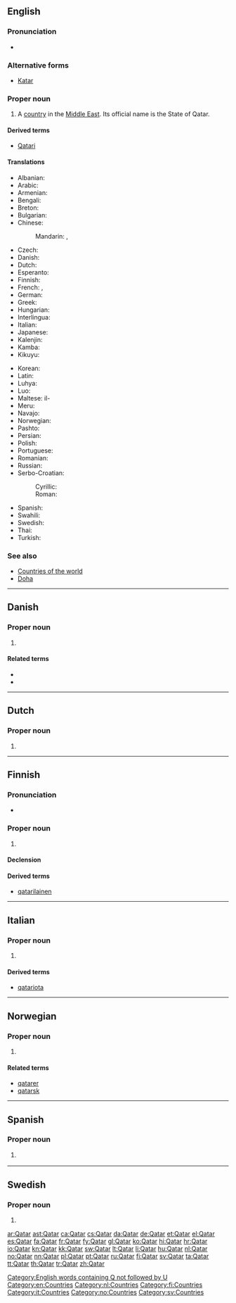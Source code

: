 {{also|qatar}}
==English==
{{wikipedia}}

===Pronunciation===
* {{audio|En-us-Qatar.ogg|Audio (US)}}

===Alternative forms===
* [[Katar]]

===Proper noun===
{{en-proper noun}}

# A [[country]] in the [[Middle East]]. Its official name is the State of Qatar.

====Derived terms====
* [[Qatari]]

====Translations====
{{trans-top|a country in the Middle East}}
* Albanian: {{t-|sq|Katari}}
* Arabic: {{t+|ar|قطر|m|tr=qáTar}}
* Armenian: {{t-|hy|Քաթար|tr=K'at'ar}}
* Bengali: {{t-|bn|কাতার|tr=katar}}
* Breton: {{t-|br|Qatar}}
* Bulgarian: {{t+|bg|Катар|m|tr=Kátar}}
* Chinese:
*: Mandarin: {{t-|cmn|卡塔爾|sc=Hani}}, {{t-|cmn|卡塔尔|tr=Kǎtǎ'ěr|sc=Hani}}
* Czech: {{t+|cs|Katar|m}}
* Danish: {{t-|da|Qatar}}
* Dutch: {{t+|nl|Qatar}}
* Esperanto: {{t-|eo|Kataro}}
* Finnish: {{t+|fi|Qatar}}
* French: {{t+|fr|Qatar|m}}, {{t+|fr|Katar|m}}
* German: {{t+|de|Katar|n}}
* Greek: {{t+|el|Κατάρ|n|tr=Katár}}
* Hungarian: {{t+|hu|Katar}}
* Interlingua: {{t-|ia|Qatar}}
* Italian: {{t-|it|Qatar|m}}
* Japanese: {{t-|ja|カタール|tr=Katāru}}
* Kalenjin: {{tø|kln|Katar}}
* Kamba: {{tø|kam|Katar}}
* Kikuyu: {{tø|ki|Katar}}
{{trans-mid}}
* Korean: {{t+|ko|카타르|tr=Katareu|sc=Hang}}
* Latin: {{t-|la|Quataria}}
* Luhya: {{tø|luy|Katar}}
* Luo: {{tø|luo|Katar}}
* Maltese: il-{{t-|mt|Qatar}}
* Meru: {{tø|mer|Katar}}
* Navajo: {{tø|nv|Kʼatár}}
* Norwegian: {{t+|no|Qatar}}
* Pashto: {{t+|ps|قطر|m|tr=qatər|sc=ps-Arab}}
* Persian: {{t+|fa|قطر|tr=Qatar|sc=fa-Arab}}
* Polish: {{t+|pl|Katar|m}}
* Portuguese: {{t+|pt|Catar|m}}
* Romanian: {{t-|ro|Qatar|n}}
* Russian: {{t+|ru|Катар|m|tr=Kátar, Katár}}
* Serbo-Croatian:
*: Cyrillic: {{t-|sh|Катар|m}}
*: Roman: {{t-|sh|Katar|m}}
* Spanish: {{t-|es|Catar|m}}
* Swahili: {{t+|sw|Katari}}
* Swedish: {{t+|sv|Qatar}}
* Thai: {{t+|th|กาตาร์|tr=kātā}}
* Turkish: {{t+|tr|Katar}}
{{trans-bottom}}

===See also===
* [[Appendix:Countries of the world|Countries of the world]]
* [[Doha]]

[[Category:English words containing Q not followed by U]]
[[Category:en:Countries]]

----

==Danish==

===Proper noun===
{{head|da|proper noun}}

# {{geography|country|lang=da}} {{l|en|Qatar}} {{gloss|country in the [[Middle East]]|lang=da}}

====Related terms====
* {{l|da|qatarer}}
* {{l|da|qatarsk}}

----

==Dutch==

===Proper noun===
{{nl-proper noun|n}}

# {{l|en|Qatar}}

[[Category:nl:Countries]]

----

==Finnish==
{{wikipedia|lang=fi}}

===Pronunciation===
* {{rhymes|ɑtɑr|lang=fi}}

===Proper noun===
{{fi-proper noun}}

# {{l|en|Qatar}}

====Declension====
{{fi-decl-paperi|Qatar|nopl=1|i=0}}

====Derived terms====
* [[qatarilainen]]

[[Category:fi:Countries]]

----

==Italian==
{{wikipedia|lang=it}}

===Proper noun===
{{it-proper noun|f}}

# {{l|en|Qatar}}

====Derived terms====
* [[qatariota]]

[[Category:it:Countries]]

----

==Norwegian==

===Proper noun===
{{head|no|proper noun}}

# {{l|en|Qatar}}

====Related terms====
* [[qatarer]]
* [[qatarsk]]

[[Category:no:Countries]]

----

==Spanish==

===Proper noun===
{{es-proper noun|m}}

# {{context|deprecated|lang=es}} {{alternative spelling of|Catar|lang=es}}
<!--in the RAE spelling reform of 2010, Qatar is deprecated and the official spelling is Catar-->

----

==Swedish==
{{wikipedia|lang=sv}}

===Proper noun===
{{head|sv|proper noun}}

# {{l|en|Qatar}}

[[Category:sv:Countries]]

[[ar:Qatar]]
[[ast:Qatar]]
[[ca:Qatar]]
[[cs:Qatar]]
[[da:Qatar]]
[[de:Qatar]]
[[et:Qatar]]
[[el:Qatar]]
[[es:Qatar]]
[[fa:Qatar]]
[[fr:Qatar]]
[[fy:Qatar]]
[[gl:Qatar]]
[[ko:Qatar]]
[[hi:Qatar]]
[[hr:Qatar]]
[[io:Qatar]]
[[kn:Qatar]]
[[kk:Qatar]]
[[sw:Qatar]]
[[lt:Qatar]]
[[li:Qatar]]
[[hu:Qatar]]
[[nl:Qatar]]
[[no:Qatar]]
[[nn:Qatar]]
[[pl:Qatar]]
[[pt:Qatar]]
[[ru:Qatar]]
[[fi:Qatar]]
[[sv:Qatar]]
[[ta:Qatar]]
[[tt:Qatar]]
[[th:Qatar]]
[[tr:Qatar]]
[[zh:Qatar]]